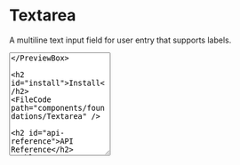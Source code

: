 
# Textarea

A multiline text input field for user entry that supports labels.

<PreviewBox>
  <Textarea rows="12" placeholder="Tell us something." />
</PreviewBox>

## Install

<FileCode path="components/foundations/Textarea" />

## API Reference

| Prop           |         Type          | Default Value |
| :------------- | :-------------------: | ------------: |
| `label`        |       `string`        |             - |
| `placeholder`  |       `string`        |             - |
| `name`         |       `string`        |             - |
| `value`        |       `string`        |             - |
| `defaultValue` |       `string`        |             - |
| `error`        |       `boolean`       |             - |
| `disabled`     |       `boolean`       |             - |
| `required`     |       `boolean`       |             - |
| `rows`         | `number` \| `string`  |             - |
| `resizable`    | `boolean` \| `string` |             - |

## Usage

```tsx copy
import { Textarea } from '[path]/Textarea';
```

```tsx copy
<Textarea />
```

## Examples

### With Label

<ComponentPreview path="components/foundations/Textarea/examples/TextareaWithLabel" />

### Non-resizable

<ComponentPreview path="components/foundations/Textarea/examples/TextareaNonResizable" />

### Error

<ComponentPreview path="components/foundations/Textarea/examples/TextareaError" />

### Disabled

<ComponentPreview path="components/foundations/Textarea/examples/TextareaDisabled" />

